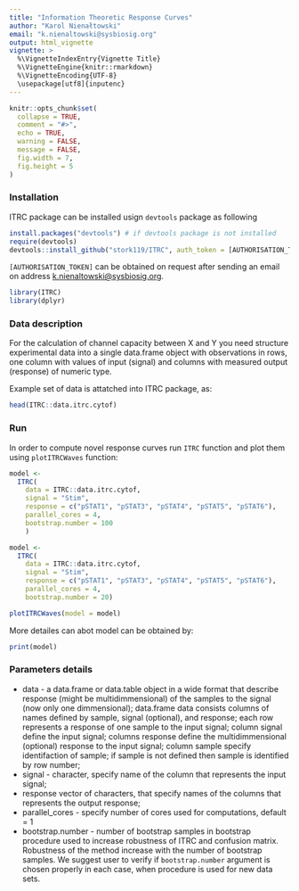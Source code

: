 ```yaml
---
title: "Information Theoretic Response Curves"
author: "Karol Nienałtowski"
email: "k.nienaltowski@sysbiosig.org"
output: html_vignette
vignette: >
  %\VignetteIndexEntry{Vignette Title}
  %\VignetteEngine{knitr::rmarkdown}
  %\VignetteEncoding{UTF-8}
  \usepackage[utf8]{inputenc}
---
```


```r
knitr::opts_chunk$set(
  collapse = TRUE,
  comment = "#>",
  echo = TRUE, 
  warning = FALSE, 
  message = FALSE, 
  fig.width = 7, 
  fig.height = 5
)
```
### Installation

ITRC package can be installed usign `devtools` package as following
```r
install.packages("devtools") # if devtools package is not installed
require(devtools)
devtools::install_github("stork119/ITRC", auth_token = [AUTHORISATION_TOKEN])
```
`[AUTHORISATION_TOKEN]` can be obtained  on request after sending an email on address <k.nienaltowski@sysbiosig.org>.

```r
library(ITRC)
library(dplyr)
```

### Data description

For the calculation of channel capacity between X and Y you need structure experimental data into a single data.frame object with observations in rows, one column with values of input (signal) and columns with measured output (response) of numeric type.

Example set of data is attatched into ITRC package, as:
```r
head(ITRC::data.itrc.cytof)
```

### Run
In order to compute novel response curves run `ITRC` function and plot them using `plotITRCWaves` function: 
```r
model <-
  ITRC(
    data = ITRC::data.itrc.cytof,
    signal = "Stim",
    response = c("pSTAT1", "pSTAT3", "pSTAT4", "pSTAT5", "pSTAT6"),
    parallel_cores = 4, 
    bootstrap.number = 100 
    )
```

```r
model <-
  ITRC(
    data = ITRC::data.itrc.cytof,
    signal = "Stim",
    response = c("pSTAT1", "pSTAT3", "pSTAT4", "pSTAT5", "pSTAT6"),
    parallel_cores = 4,
    bootstrap.number = 20)
```

```r
plotITRCWaves(model = model)
```

More detailes can abot model can be obtained by:
```r
print(model)
```

### Parameters details

* data - a data.frame or data.table object in a wide format that describe response (might be multidimmensional) of the samples to the signal (now only one dimmensional); data.frame data consists columns of names defined by sample, signal (optional), and response; each row represents a response of one sample to the input signal; column signal define the input signal; columns response define the multidimmensional (optional) response to the input signal; column sample specify identifaction of sample; if sample is not defined then sample is identified by row number; 
* signal - character, specify name of the column that represents the input signal; 	
* response vector of characters, that specify names of the columns that represents the output response;
* parallel_cores - specify number of cores used for computations, default = 1
* bootstrap.number - number of bootstrap samples in bootstrap procedure used to increase robustness of ITRC and confusion matrix. Robustness of the method increase with the number of bootstrap samples. We suggest user to verify if `bootstrap.number` argument is chosen properly in each case, when procedure is used for new data sets.



